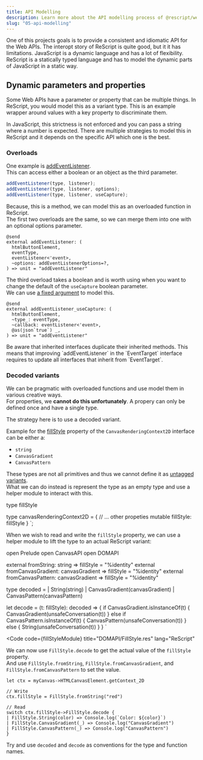 ```yaml
---
title: API Modelling
description: Learn more about the API modelling process of @rescript/webapi.
slug: "05-api-modelling"
---
```



One of this projects goals is to provide a consistent and idiomatic API for the Web APIs.
The interopt story of ReScript is quite good, but it it has limitations.
JavaScript is a dynamic language and has a lot of flexibility.
ReScript is a statically typed language and has to model the dynamic parts of JavaScript in a static way.

## Dynamic parameters and properties

Some Web APIs have a parameter or property that can be multiple things.
In ReScript, you would model this as a variant type. This is an example wrapper around values with a key property to discriminate them.

In JavaScript, this strictness is not enforced and you can pass a string where a number is expected.
There are multiple strategies to model this in ReScript and it depends on the specific API which one is the best.

### Overloads

One example is [addEventListener](https://developer.mozilla.org/en-US/docs/Web/API/EventTarget/addEventListener).  
This can access either a boolean or an object as the third parameter.

```js
addEventListener(type, listener);
addEventListener(type, listener, options);
addEventListener(type, listener, useCapture);
```

Because, this is a method, we can model this as an overloaded function in ReScript.  
The first two overloads are the same, so we can merge them into one with an optional options parameter.

```ReScript
@send
external addEventListener: (
  htmlButtonElement,
  eventType,
  eventListener<'event>,
  ~options: addEventListenerOptions=?,
) => unit = "addEventListener"
```

The third overload takes a boolean and is worth using when you want to change the default of the `useCapture` boolean parameter.  
We can use [a fixed argument](https://rescript-lang.org/docs/manual/latest/bind-to-js-function#fixed-arguments) to model this.

```ReScript
@send
external addEventListener_useCapture: (
  htmlButtonElement,
  ~type_: eventType,
  ~callback: eventListener<'event>,
  @as(json`true`) _,
) => unit = "addEventListener"
```

<Aside type="caution" title="Improving methods">
  Be aware that inherited interfaces duplicate their inherited methods. This
  means that improving `addEventListener` in the `EventTarget` interface
  requires to update all interfaces that inherit from `EventTarget`.
</Aside>

### Decoded variants

We can be pragmatic with overloaded functions and use model them in various creative ways.  
For properties, we **cannot do this unfortunately**. A propery can only be defined once and have a single type.

The strategy here is to use a decoded variant.

Example for the [fillStyle](https://developer.mozilla.org/en-US/docs/Web/API/CanvasRenderingContext2D/fillStyle) property of the `CanvasRenderingContext2D` interface can be either a:

- `string`
- `CanvasGradient`
- `CanvasPattern`

These types are not all primitives and thus we cannot define it as [untagged variants](https://rescript-lang.org/docs/manual/latest/variant#untagged-variants).  
What we can do instead is represent the type as an empty type and use a helper module to interact with this.

type fillStyle

type canvasRenderingContext2D = {
// ... other propeties
mutable fillStyle: fillStyle
}
`;

<Code code={fillStyleDef} title="DOMAPI.res" lang="ReScript"></Code>

When we wish to read and write the `fillStyle` property, we can use a helper module to lift the type to an actual ReScript variant:

open Prelude
open CanvasAPI
open DOMAPI

external fromString: string => fillStyle = "%identity"
external fromCanvasGradient: canvasGradient => fillStyle = "%identity"
external fromCanvasPattern: canvasGradient => fillStyle = "%identity"

type decoded =
| String(string)
| CanvasGradient(canvasGradient)
| CanvasPattern(canvasPattern)

let decode = (t: fillStyle): decoded => {
if CanvasGradient.isInstanceOf(t) {
CanvasGradient(unsafeConversation(t))
} else if CanvasPattern.isInstanceOf(t) {
CanvasPattern(unsafeConversation(t))
} else {
String(unsafeConversation(t))
}
}
`

<Code
  code={fillStyleModule}
  title="DOMAPI/FillStyle.res"
  lang="ReScript"
></Code>

We can now use `FillStyle.decode` to get the actual value of the `fillStyle` property.  
And use `FillStyle.fromString`, `FillStyle.fromCanvasGradient`, and `FillStyle.fromCanvasPattern` to set the value.

```ReScript
let ctx = myCanvas->HTMLCanvasElement.getContext_2D

// Write
ctx.fillStyle = FillStyle.fromString("red")

// Read
switch ctx.fillStyle->FillStyle.decode {
| FillStyle.String(color) => Console.log(`Color: ${color}`)
| FillStyle.CanvasGradient(_) => Console.log("CanvasGradient")
| FillStyle.CanvasPattern(_) => Console.log("CanvasPattern")
}
```

<Icon
  name="information"
  color="var(--sl-color-text-accent)"
  class="inline-icon"
  size="1.5rem"
/>
Try and use `decoded` and `decode` as conventions for the type and function
names.
